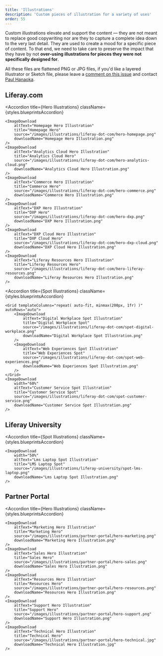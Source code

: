 ```yaml
---
title: 'Illustrations'
description: 'Custom pieces of illustration for a variety of uses'
order: 55
---
```



Custom illustrations elevate and support the content &mdash; they are not meant to replace good copywriting nor are they to capture a complete idea down to the very last detail. They are used to create a mood for a specific piece of content. To that end, we need to take care to preserve the impact that they have by not **over-using illustrations for pieces they were not specifically designed for**.

All these files are flattened PNG or JPG files, if you'd like a layered Illustrator or Sketch file, please leave a [comment on this issue](https://github.com/liferay-design/liferay.design/issues/158) and contact [Paul Hanaoka](mailto:paul.hanaoka@liferay.com).

## Liferay.com

<Accordion
	title={<Heading level={3}>Hero Illustrations</Heading>}
	className={styles.blueprintsAccordion}
>
	<ImageDownload
		altText="Homepage Hero Illustration"
		title="Homepage Hero"
		source="/images/illustrations/liferay-dot-com/hero-homepage.png"
		downloadName="Homepage Hero Illustration.png"
	/>
	<ImageDownload
		altText="Analytics Cloud Hero Illustration"
		title="Analytics Cloud Hero"
		source="/images/illustrations/liferay-dot-com/hero-analytics-cloud.png"
		downloadName="Analytics Cloud Hero Illustration.png"
	/>
	<ImageDownload
		altText="Commerce Hero Illustration"
		title="Commerce Hero"
		source="/images/illustrations/liferay-dot-com/hero-commerce.png"
		downloadName="Commerce Hero Illustration.png"
	/>
	<ImageDownload
		altText="DXP Hero Illustration"
		title="DXP Hero"
		source="/images/illustrations/liferay-dot-com/hero-dxp.png"
		downloadName="DXP Hero Illustration.png"
	/>
	<ImageDownload
		altText="DXP Cloud Hero Illustration"
		title="DXP Cloud Hero"
		source="/images/illustrations/liferay-dot-com/hero-dxp-cloud.png"
		downloadName="DXP Cloud Hero Illustration.png"
	/>
	<ImageDownload
		altText="Liferay Resources Hero Illustration"
		title="Liferay Resources Hero"
		source="/images/illustrations/liferay-dot-com/hero-liferay-resources.png"
		downloadName="Liferay Resources Hero Illustration.png"
	/>
</Accordion>

<Accordion
	title={<Heading level={3}>Spot Illustrations</Heading>}
	className={styles.blueprintsAccordion}
>
	<Grid templateColumns="repeat( auto-fit, minmax(200px, 1fr) )" autoRows="auto">
		<ImageDownload
			altText="Digital Workplace Spot Illustration"
			title="Digital Workplace Spot"
			source="/images/illustrations/liferay-dot-com/spot-digital-workplace.png"
			downloadName="Digital Workplace Spot Illustration.png"
		/>
		<ImageDownload
			altText="Web Experiences Spot Illustration"
			title="Web Experiences Spot"
			source="/images/illustrations/liferay-dot-com/spot-web-experiences.png"
			downloadName="Web Experiences Spot Illustration.png"
		/>
	</Grid>
	<ImageDownload
		width="60%"
		altText="Customer Service Spot Illustration"
		title="Customer Service Spot"
		source="/images/illustrations/liferay-dot-com/spot-customer-service.png"
		downloadName="Customer Service Spot Illustration.png"
	/>
</Accordion>

## Liferay University

<Accordion
	title={<Heading level={3}>Spot Illustrations</Heading>}
	className={styles.blueprintsAccordion}
>
	<ImageDownload
		width="50%"
		altText="Lms Laptop Spot Illustration"
		title="LMS Laptop Spot"
		source="/images/illustrations/liferay-university/spot-lms-laptop.png"
		downloadName="Lms Laptop Spot Illustration.png"
	/>
</Accordion>

## Partner Portal

<Accordion
	title={<Heading level={3}>Hero Illustrations</Heading>}
	className={styles.blueprintsAccordion}
>
	<ImageDownload
		altText="Marketing Hero Illustration"
		title="Marketing Hero"
		source="/images/illustrations/partner-portal/hero-marketing.png"
		downloadName="Marketing Hero Illustration.png"
	/>
	<ImageDownload
		altText="Sales Hero Illustration"
		title="Sales Hero"
		source="/images/illustrations/partner-portal/hero-sales.png"
		downloadName="Sales Hero Illustration.png"
	/>
	<ImageDownload
		altText="Resources Hero Illustration"
		title="Resources Hero"
		source="/images/illustrations/partner-portal/hero-resources.png"
		downloadName="Resources Hero Illustration.png"
	/>
	<ImageDownload
		altText="Support Hero Illustration"
		title="Support Hero"
		source="/images/illustrations/partner-portal/hero-support.png"
		downloadName="Support Hero Illustration.png"
	/>
	<ImageDownload
		altText="Technical Hero Illustration"
		title="Technical Hero"
		source="/images/illustrations/partner-portal/hero-technical.jpg"
		downloadName="Technical Hero Illustration.jpg"
	/>
</Accordion>
